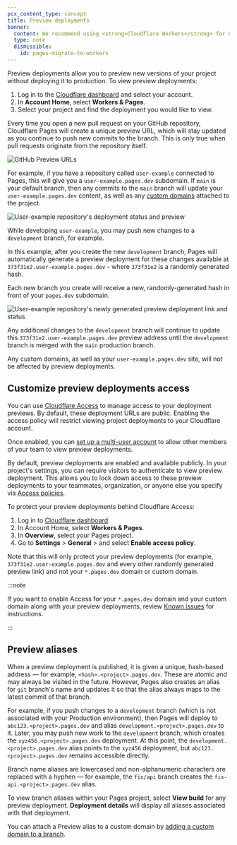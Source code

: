 ```yaml
---
pcx_content_type: concept
title: Preview deployments
banner:
  content: We recommend using <strong>Cloudflare Workers</strong> for new projects. For existing Pages projects, see our <a href="/workers/static-assets/migrate-from-pages/">migration guide</a> and <a href="/workers/static-assets/migrate-from-pages/#compatibility-matrix">compatibility matrix</a>.
  type: note
  dismissible:
    id: pages-migrate-to-workers
---
```


Preview deployments allow you to preview new versions of your project without deploying it to production. To view preview deployments:

1. Log in to the [Cloudflare dashboard](https://dash.cloudflare.com/login) and select your account.
2. In **Account Home**, select **Workers & Pages**.
3. Select your project and find the deployment you would like to view.

Every time you open a new pull request on your GitHub repository, Cloudflare Pages will create a unique preview URL, which will stay updated as you continue to push new commits to the branch. This is only true when pull requests originate from the repository itself.

![GitHub Preview URLs](~/assets/images/pages/configuration/ghpreviewurls.png)

For example, if you have a repository called `user-example` connected to Pages, this will give you a `user-example.pages.dev` subdomain. If `main` is your default branch, then any commits to the `main` branch will update your `user-example.pages.dev` content, as well as any [custom domains](/pages/configuration/custom-domains/) attached to the project.

![User-example repository's deployment status and preview](~/assets/images/pages/platform/preview-deployment-mergedone.png)

While developing `user-example`, you may push new changes to a `development` branch, for example.

In this example, after you create the new `development` branch, Pages will automatically generate a preview deployment for these changes available at `373f31e2.user-example.pages.dev` - where `373f31e2` is a randomly generated hash.

Each new branch you create will receive a new, randomly-generated hash in front of your `pages.dev` subdomain.

![User-example repository's newly generated preview deployment link and status](~/assets/images/pages/platform/preview-deployment-generated.png)

Any additional changes to the `development` branch will continue to update this `373f31e2.user-example.pages.dev` preview address until the `development` branch is merged with the `main` production branch.

Any custom domains, as well as your `user-example.pages.dev` site, will not be affected by preview deployments.

## Customize preview deployments access

You can use [Cloudflare Access](/cloudflare-one/policies/access/) to manage access to your deployment previews. By default, these deployment URLs are public. Enabling the access policy will restrict viewing project deployments to your Cloudflare account.

Once enabled, you can [set up a multi-user account](/fundamentals/setup/manage-members/) to allow other members of your team to view preview deployments.

By default, preview deployments are enabled and available publicly. In your project's settings, you can require visitors to authenticate to view preview deployment. This allows you to lock down access to these preview deployments to your teammates, organization, or anyone else you specify via [Access policies](/cloudflare-one/policies/).

To protect your preview deployments behind Cloudflare Access:

1. Log in to [Cloudflare dashboard](https://dash.cloudflare.com/login).
2. In Account Home, select **Workers & Pages**.
3. In **Overview**, select your Pages project.
4. Go to **Settings** > **General** > and select **Enable access policy**.

Note that this will only protect your preview deployments (for example, `373f31e2.user-example.pages.dev` and every other randomly generated preview link) and not your `*.pages.dev` domain or custom domain.

:::note

If you want to enable Access for your `*.pages.dev` domain and your custom domain along with your preview deployments, review [Known issues](/pages/platform/known-issues/#enable-access-on-your-pagesdev-domain) for instructions.

:::

## Preview aliases

When a preview deployment is published, it is given a unique, hash-based address — for example, `<hash>.<project>.pages.dev`. These are atomic and may always be visited in the future. However, Pages also creates an alias for `git` branch's name and updates it so that the alias always maps to the latest commit of that branch.

For example, if you push changes to a `development` branch (which is not associated with your Production environment), then Pages will deploy to `abc123.<project>.pages.dev` and alias `development.<project>.pages.dev` to it. Later, you may push new work to the `development` branch, which creates the `xyz456.<project>.pages.dev` deployment. At this point, the `development.<project>.pages.dev` alias points to the `xyz456` deployment, but `abc123.<project>.pages.dev` remains accessible directly.

Branch name aliases are lowercased and non-alphanumeric characters are replaced with a hyphen — for example, the `fix/api` branch creates the `fix-api.<project>.pages.dev` alias.

To view branch aliases within your Pages project, select **View build** for any preview deployment. **Deployment details** will display all aliases associated with that deployment.

You can attach a Preview alias to a custom domain by [adding a custom domain to a branch](https://developers.cloudflare.com/pages/how-to/custom-branch-aliases/).
